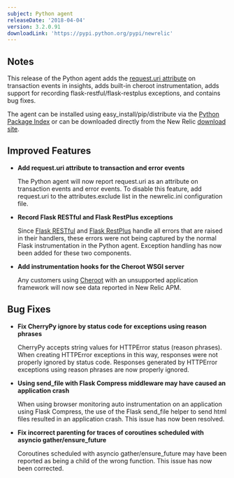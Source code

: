 ```yaml
---
subject: Python agent
releaseDate: '2018-04-04'
version: 3.2.0.91
downloadLink: 'https://pypi.python.org/pypi/newrelic'
---
```


## Notes

This release of the Python agent adds the [request.uri attribute](/docs/agents/python-agent/attributes/python-agent-attributes) on transaction events in insights, adds built-in cheroot instrumentation, adds support for recording flask-restful/flask-restplus exceptions, and contains bug fixes.

The agent can be installed using easy_install/pip/distribute via the [Python Package Index](https://pypi.python.org/pypi/newrelic) or can be downloaded directly from the New Relic [download site](https://download.newrelic.com/python_agent/release).

## Improved Features

* **Add request.uri attribute to transaction and error events**

  The Python agent will now report request.uri as an attribute on transaction events and error events. To disable this feature, add request.uri to the attributes.exclude list in the newrelic.ini configuration file.
* **Record Flask RESTful and Flask RestPlus exceptions**

  Since [Flask RESTful](https://pypi.python.org/pypi/Flask-RESTful) and [Flask RestPlus](https://pypi.python.org/pypi/flask-restplus) handle all errors that are raised in their handlers, these errors were not being captured by the normal Flask instrumentation in the Python agent. Exception handling has now been added for these two components.
* **Add instrumentation hooks for the Cheroot WSGI server**

  Any customers using [Cheroot](https://pypi.python.org/pypi/Cheroot/6.0.0) with an unsupported application framework will now see data reported in New Relic APM.

## Bug Fixes

* **Fix CherryPy ignore by status code for exceptions using reason phrases**

  CherryPy accepts string values for HTTPError status (reason phrases). When creating HTTPError exceptions in this way, responses were not properly ignored by status code. Responses generated by HTTPError exceptions using reason phrases are now properly ignored.
* **Using send_file with Flask Compress middleware may have caused an application crash**

  When using browser monitoring auto instrumentation on an application using Flask Compress, the use of the Flask send_file helper to send html files resulted in an application crash. This issue has now been resolved.
* **Fix incorrect parenting for traces of coroutines scheduled with asyncio gather/ensure_future**

  Coroutines scheduled with asyncio gather/ensure_future may have been reported as being a child of the wrong function. This issue has now been corrected.
